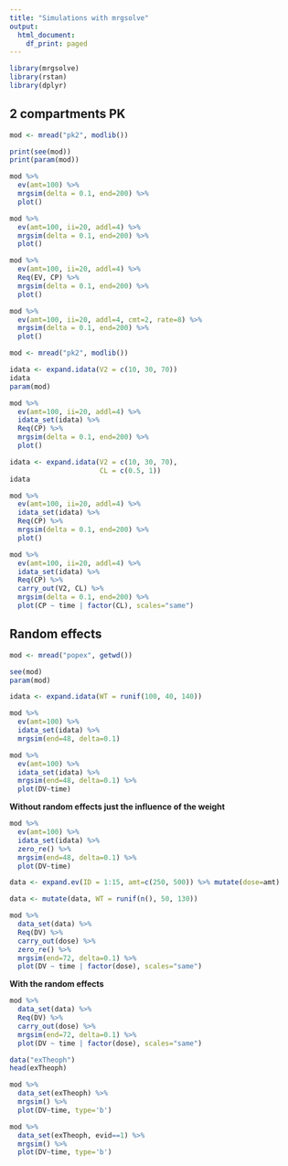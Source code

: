 ```yaml
---
title: "Simulations with mrgsolve"
output:
  html_document:
    df_print: paged
---
```


```r
library(mrgsolve)
library(rstan)
library(dplyr)
```

## 2 compartments PK 


```r
mod <- mread("pk2", modlib())

print(see(mod))
print(param(mod))
```

```r
mod %>% 
  ev(amt=100) %>%
  mrgsim(delta = 0.1, end=200) %>%
  plot()
```

```r
mod %>% 
  ev(amt=100, ii=20, addl=4) %>%
  mrgsim(delta = 0.1, end=200) %>%
  plot()
```

```r
mod %>% 
  ev(amt=100, ii=20, addl=4) %>%
  Req(EV, CP) %>%
  mrgsim(delta = 0.1, end=200) %>%
  plot()
```


```r
mod %>% 
  ev(amt=100, ii=20, addl=4, cmt=2, rate=8) %>%
  mrgsim(delta = 0.1, end=200) %>%
  plot()
```


```r
mod <- mread("pk2", modlib())

idata <- expand.idata(V2 = c(10, 30, 70))
idata
param(mod)

mod %>% 
  ev(amt=100, ii=20, addl=4) %>%
  idata_set(idata) %>%
  Req(CP) %>%
  mrgsim(delta = 0.1, end=200) %>%
  plot() 
```

```r
idata <- expand.idata(V2 = c(10, 30, 70),
                      CL = c(0.5, 1))
idata

mod %>% 
  ev(amt=100, ii=20, addl=4) %>%
  idata_set(idata) %>%
  Req(CP) %>%
  mrgsim(delta = 0.1, end=200) %>%
  plot() 

mod %>% 
  ev(amt=100, ii=20, addl=4) %>%
  idata_set(idata) %>%
  Req(CP) %>%
  carry_out(V2, CL) %>%
  mrgsim(delta = 0.1, end=200) %>%
  plot(CP ~ time | factor(CL), scales="same") 

```


## Random effects

```r
mod <- mread("popex", getwd()) 

see(mod)
param(mod)

idata <- expand.idata(WT = runif(100, 40, 140))

mod %>% 
  ev(amt=100) %>% 
  idata_set(idata) %>%
  mrgsim(end=48, delta=0.1) 

mod %>% 
  ev(amt=100) %>% 
  idata_set(idata) %>%
  mrgsim(end=48, delta=0.1) %>%
  plot(DV~time)
```

**Without random effects just the influence of the weight**

```r
mod %>% 
  ev(amt=100) %>% 
  idata_set(idata) %>%
  zero_re() %>%
  mrgsim(end=48, delta=0.1) %>%
  plot(DV~time)
```

```r
data <- expand.ev(ID = 1:15, amt=c(250, 500)) %>% mutate(dose=amt)

data <- mutate(data, WT = runif(n(), 50, 130))

mod %>%
  data_set(data) %>%
  Req(DV) %>%
  carry_out(dose) %>%
  zero_re() %>%
  mrgsim(end=72, delta=0.1) %>%
  plot(DV ~ time | factor(dose), scales="same")
```

**With the random effects** 

```r
mod %>%
  data_set(data) %>%
  Req(DV) %>%
  carry_out(dose) %>%
  mrgsim(end=72, delta=0.1) %>%
  plot(DV ~ time | factor(dose), scales="same")
```
```r
data("exTheoph")
head(exTheoph)

mod %>%
  data_set(exTheoph) %>%
  mrgsim() %>%
  plot(DV~time, type='b')

mod %>%
  data_set(exTheoph, evid==1) %>%
  mrgsim() %>%
  plot(DV~time, type='b')
```
